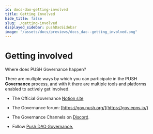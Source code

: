 ```yaml
---
id: docs-dao-getting-involved
title: Getting Involved
hide_title: false
slug: ./getting-involved
displayed_sidebar: pushDaoSidebar
image: "/assets/docs/previews/docs_dao--getting_involved.png"
---
```


# Getting involved

Where does PUSH Governance happen?

There are multiple ways by which you can participate in the PUSH **Governance** process, and with it there are multiple tools and platforms enabled to actively get involved.

- The Official Governance [Notion site](https://pushprotocol.notion.site/Welcome-to-Push-DAO-b1c1e1281ce64400adaaae59f98e4d4c)

- The Governance forum: [https://gov.push.org/](https://gov.epns.io/)​

- The Governance Channels on [Discord](https://discord.gg/pushprotocol).

- Follow [Push DAO Governance.](https://app.push.org/channels?channel=0xfE4A6Fbd27B496855245A1e8047F693f0aDfDb08)
